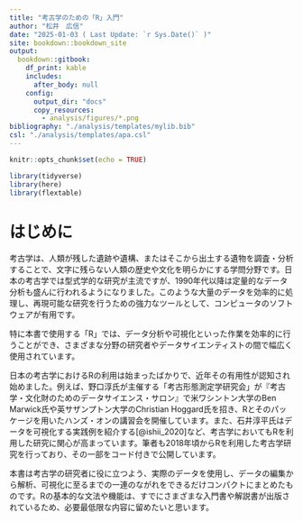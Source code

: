 ```yaml
---
title: "考古学のための「R」入門"
author: "松井　広信"
date: "2025-01-03 ( Last Update: `r Sys.Date()` )"
site: bookdown::bookdown_site
output:
  bookdown::gitbook:
    df_print: kable
    includes:
      after_body: null
    config:
      output_dir: "docs"
      copy_resources: 
        - analysis/figures/*.png
bibliography: "./analysis/templates/mylib.bib"
csl: "./analysis/templates/apa.csl"
---
```




```r
knitr::opts_chunk$set(echo = TRUE)

library(tidyverse)
library(here)
library(flextable)

```



# はじめに

考古学は、人類が残した遺跡や遺構、またはそこから出土する遺物を調査・分析することで、文字に残らない人類の歴史や文化を明らかにする学問分野です。日本の考古学では型式学的な研究が主流ですが、1990年代以降は定量的なデータ分析も盛んに行われるようになりました。このような大量のデータを効率的に処理し、再現可能な研究を行うための強力なツールとして、コンピュータのソフトウェアが有用です。

特に本書で使用する「R」では、データ分析や可視化といった作業を効率的に行うことができ、さまざまな分野の研究者やデータサイエンティストの間で幅広く使用されています。

日本の考古学におけるRの利用は始まったばかりで、近年その有用性が認知され始めました。例えば、野口淳氏が主催する「考古形態測定学研究会」が『考古学・文化財のためのデータサイエンス・サロン』で米ワシントン大学のBen Marwick氏や英サザンプトン大学のChristian Hoggard氏を招き、Rとそのパッケージを用いたハンズ・オンの講習会を開催しています。また、石井淳平氏はデータを可視化する実践例を紹介する[@ishii_2020]など、考古学においてもRを利用した研究に関心が高まっています。筆者も2018年頃からRを利用した考古学研究を行っており、その一部をコード付きで公開しています。

本書は考古学の研究者に役に立つよう、実際のデータを使用し、データの編集から解析、可視化に至るまでの一連のながれをできるだけコンパクトにまとめたものです。Rの基本的な文法や機能は、すでにさまざまな入門書や解説書が出版されているため、必要最低限な内容に留めたいと思います。

